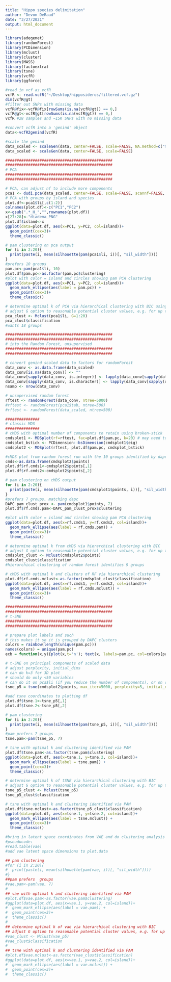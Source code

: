 ```yaml
---
title: "Hippo species delimitation"
author: "Devon DeRaad"
date: "3/27/2021"
output: html_document
---
```


```r
library(adegenet)
library(randomForest)
library(PCDimension)
library(mclust)
library(cluster)
library(MASS)
library(factoextra)
library(tsne)
library(vcfR)
library(ggforce)

#read in vcf as vcfR
vcfR <- read.vcfR("~/Desktop/hipposideros/filtered.vcf.gz")
dim(vcfR@gt)
#filter out SNPs with missing data
vcfR@fix<-vcfR@fix[rowSums(is.na(vcfR@gt)) == 0,]
vcfR@gt<-vcfR@gt[rowSums(is.na(vcfR@gt)) == 0,]
vcfR #28 samples and ~15K SNPs with no missing data

#convert vcfR into a 'genind' object
data<-vcfR2genind(vcfR)

#scale the genind
data_scaled <- scaleGen(data, center=FALSE, scale=FALSE, NA.method=c("mean"), nf)
data_scaled <- scaleGen(data, center=FALSE, scale=FALSE)

```

```r
###############################################
###############################################
# PCA
###############################################
###############################################

# PCA, can adjust nf to include more components
pca1 <- dudi.pca(data_scaled, center=FALSE, scale=FALSE, scannf=FALSE, nf=10)
# PCA with groups by island and species
plot.df<-pca1$li[,c(1:2)]
colnames(plot.df)<-c("PC1","PC2")
x<-gsub(".*_H_","",rownames(plot.df))
x[27:28]<-"diadema_PNG"
plot.df$island<-x
ggplot(data=plot.df, aes(x=PC1, y=PC2, col=island))+
  geom_point(cex=3)+
  theme_classic()

# pam clustering on pca output
for (i in 2:20){
  print(paste(i, mean(silhouette(pam(pca1$li, i))[, "sil_width"])))
}
#prefers 10 groups
pam.pc<-pam(pca1$li, 10)
plot.df$pam.pc<-as.factor(pam.pc$clustering)
#plot with color = island and circles showing pam PCA clustering
ggplot(data=plot.df, aes(x=PC1, y=PC2, col=island))+
  geom_mark_ellipse(aes(label = pam.pc)) +
  geom_point(cex=3)+
  theme_classic()

# determine optimal k of PCA via hierarchical clustering with BIC using mclust
# adjust G option to reasonable potential cluster values, e.g. for up to 12 clusters, G=1:12
pca_clust <- Mclust(pca1$li, G=1:20)
pca_clust$classification
#wants 18 groups
```

```r
###############################################
###############################################
# into the Random Forest, unsupervised
###############################################
###############################################

# convert genind scaled data to factors for randomForest
data_conv <- as.data.frame(data_scaled)
data_conv[is.na(data_conv)] <- ""
data_conv[sapply(data_conv, is.integer)] <- lapply(data_conv[sapply(data_conv, is.integer)], as.factor)
data_conv[sapply(data_conv, is.character)] <- lapply(data_conv[sapply(data_conv, is.character)], as.factor)
nsamp <- nrow(data_conv)

# unsupervised random forest
rftest <- randomForest(data_conv, ntree=5000)
#rftest <- randomForest(pca1$tab, ntree=500)
#rftest <- randomForest(data_scaled, ntree=500)

###############
# classic MDS
###############
# cMDS with optimal number of components to retain using broken-stick
cmdsplot1 <- MDSplot(rf=rftest, fac=plot.df$pam.pc, k=20) # may need to adjust number of dimensions if given error
cmdsplot_bstick <- PCDimension::bsDimension(cmdsplot1$eig)
cmdsplot2 <- MDSplot(rftest, plot.df$pam.pc, cmdsplot_bstick)

#cMDS plot from random forest run with the 10 groups identified by dapc labeled
cmds<-as.data.frame(cmdsplot2$points)
plot.df$rf.cmds1<-cmdsplot2$points[,1]
plot.df$rf.cmds2<-cmdsplot2$points[,2]

# pam clustering on cMDS output
for (i in 2:20){
  print(paste(i, mean(silhouette(pam(cmdsplot1$points, i))[, "sil_width"])))
}
#prefers 7 groups, matching dapc
DAPC_pam_clust_prox <- pam(cmdsplot1$points, 7)
plot.df$rf.cmds.pam<-DAPC_pam_clust_prox$clustering

#plot with color = island and circles showing pam PCA clustering
ggplot(data=plot.df, aes(x=rf.cmds1, y=rf.cmds2, col=island))+
  geom_mark_ellipse(aes(label = rf.cmds.pam)) +
  geom_point(cex=3)+
  theme_classic()

# determine optimal k from cMDS via hierarchical clustering with BIC
# adjust G option to reasonable potential cluster values, e.g. for up to 12 clusters, G=1:12
cmdsplot_clust <- Mclust(cmdsplot2$points)
cmdsplot_clust$classification
#hierarchical clustering of random forest identifies 9 groups 

# cMDS with optimal k and clusters of RF via hierarchical clustering
plot.df$rf.cmds.mclust<-as.factor(cmdsplot_clust$classification)
ggplot(data=plot.df, aes(x=rf.cmds1, y=rf.cmds2, col=island))+
  geom_mark_ellipse(aes(label = rf.cmds.mclust)) +
  geom_point(cex=3)+
  theme_classic()

```

```r
###############################################
###############################################
# t-SNE
###############################################
###############################################

# prepare plot labels and such
# this makes it so it is grouped by DAPC clusters
colors = rainbow(length(unique(pam.pc)))
names(colors) = unique(pam.pc)
ecb = function(x,y){plot(x,t='n'); text(x, labels=pam.pc, col=colors[pam.pc])}

# t-SNE on principal components of scaled data
# adjust perplexity, initial_dims
# can do k=3 for 3D plot
# should do only <50 variables
# can do it on pca$li (if you reduce the number of components), or on cmdsplot2$points
tsne_p5 = tsne(cmdsplot2$points, max_iter=5000, perplexity=5, initial_dims=5)

#add tsne coordinates to plotting df
plot.df$tsne.1<-tsne_p5[,1]
plot.df$tsne.2<-tsne_p5[,2]

# pam clustering
for (i in 2:20){
  print(paste(i, mean(silhouette(pam(tsne_p5, i))[, "sil_width"])))
}
#pam prefers 7 groups
tsne.pam<-pam(tsne_p5, 7)

# tsne with optimal k and clustering identified via PAM
plot.df$tsne.pam<-as.factor(tsne.pam$clustering)
ggplot(data=plot.df, aes(x=tsne.1, y=tsne.2, col=island))+
  geom_mark_ellipse(aes(label = tsne.pam)) +
  geom_point(cex=3)+
  theme_classic()

# determine optimal k of tSNE via hierarchical clustering with BIC
# adjust G option to reasonable potential cluster values, e.g. for up to 12 clusters, G=1:12
tsne_p5_clust <- Mclust(tsne_p5)
tsne_p5_clust$classification

# tsne with optimal k and clustering identified via PAM
plot.df$tsne.mclust<-as.factor(tsne_p5_clust$classification)
ggplot(data=plot.df, aes(x=tsne.1, y=tsne.2, col=island))+
  geom_mark_ellipse(aes(label = tsne.mclust)) +
  geom_point(cex=3)+
  theme_classic()


```

```r
#bring in latent space coordinates from VAE and do clustering analysis here:
#pseudocode:
#read.table(vae)
#add vae latent space dimensions to plot.data

## pam clustering
#for (i in 2:20){
#  print(paste(i, mean(silhouette(pam(vae, i))[, "sil_width"])))
#}
##pam prefers  groups
#vae.pam<-pam(vae, 7)
#
## vae with optimal k and clustering identified via PAM
#plot.df$vae.pam<-as.factor(vae.pam$clustering)
#ggplot(data=plot.df, aes(x=vae.1, y=vae.2, col=island))+
#  geom_mark_ellipse(aes(label = vae.pam)) +
#  geom_point(cex=3)+
#  theme_classic()
#
## determine optimal k of vae via hierarchical clustering with BIC
## adjust G option to reasonable potential cluster values, e.g. for up to 12 clusters, G=1:12
#vae_clust <- Mclust(vae_p5)
#vae_clust$classification
#
## tsne with optimal k and clustering identified via PAM
#plot.df$vae.mclust<-as.factor(vae_clust$classification)
#ggplot(data=plot.df, aes(x=vae.1, y=vae.2, col=island))+
#  geom_mark_ellipse(aes(label = vae.mclust)) +
#  geom_point(cex=3)+
#  theme_classic()


```


